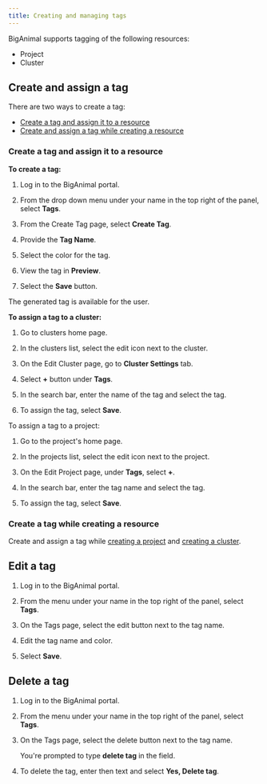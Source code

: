```yaml
---
title: Creating and managing tags
---
```


BigAnimal supports tagging of the following resources:

- Project
- Cluster

## Create and assign a tag

There are two ways to create a tag:

- [Create a tag and assign it to a resource]() 
- [Create and assign a tag while creating a resource]()

### Create a tag and assign it to a resource

**To create a tag:**

1. Log in to the BigAnimal portal.

1. From the drop down menu under your name in the top right of the panel, select **Tags**.

1. From the Create Tag page, select **Create Tag**.

1. Provide the **Tag Name**.

1. Select the color for the tag.

1. View the tag in **Preview**.

1. Select the **Save** button.

The generated tag is available for the user.

**To assign a tag to a cluster:**

1. Go to clusters home page.

1. In the clusters list, select the edit icon next to the cluster.

1. On the Edit Cluster page, go to **Cluster Settings** tab.

1. Select **+** button under **Tags**.

1. In the search bar, enter the name of the tag and select the tag.

1. To assign the tag, select **Save**.

To assign a tag to a project:

1. Go to the project's home page.

1. In the projects list, select the edit icon next to the project.

1. On the Edit Project page, under **Tags**, select **+**.

1. In the search bar, enter the tag name and select the tag.

1. To assign the tag, select **Save**.

### Create a tag while creating a resource

Create and assign a tag while [creating a project](../../administering_cluster/projects.mdx/#creating-a-project) and [creating a cluster](../../getting_started/creating_a_cluster/index.mdx/#cluster-settings-tab).

## Edit a tag

1. Log in to the BigAnimal portal.

1. From the menu under your name in the top right of the panel, select **Tags**.

1. On the Tags page, select the edit button next to the tag name.

1. Edit the tag name and color.

1. Select **Save**.

## Delete a tag

1. Log in to the BigAnimal portal.

1. From the menu under your name in the top right of the panel, select **Tags**.

1. On the Tags page, select the delete button next to the tag name.

   You're prompted to type **delete tag** in the field.

1. To delete the tag, enter then text and select **Yes, Delete tag**.
